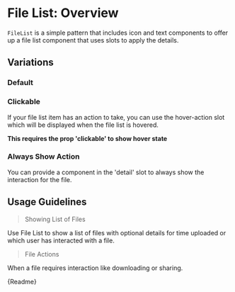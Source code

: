 
<Meta title="Patterns/File List/Overview" />

# File List: Overview

`FileList` is a simple pattern that includes icon and text components to offer up a file list component that uses slots to apply the details.

## Variations

### Default

<Canvas withSource="auto">
  <Story id="patterns-file-list-stories--default-story"></Story>
</Canvas>

### Clickable

If your file list item has an action to take, you can use the hover-action slot which will be displayed when the file list is hovered.

**This requires the prop 'clickable' to show hover state**

<Canvas withSource="auto">
  <Story id="patterns-file-list-stories--clickable"></Story>
</Canvas>

### Always Show Action

You can provide a component in the 'detail' slot to always show the interaction for the file.

<Canvas withSource="auto">
  <Story id="patterns-file-list-stories--action"></Story>
</Canvas>

## Usage Guidelines

> Showing List of Files

Use File List to show a list of files with optional details for time uploaded or which user has interacted with a file.

> File Actions

When a file requires interaction like downloading or sharing.

<Description>{Readme}</Description>
